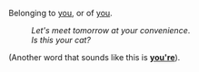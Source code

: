 Belonging to [[you]], or of [[you]]. 
:''Let's meet tomorrow at your convenience''. 
:''Is this your cat?'' 

(Another word that sounds like this is '''[[youre|you're]]''').